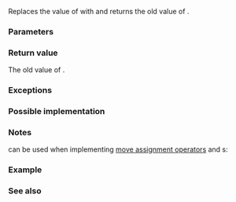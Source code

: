 {{cpp/title|exchange}}
{{cpp/utility/navbar}}
{{ddcl|header=utility|since=c++14|notes={{mark constexpr since c++20}}&lt;br&gt;{{mark|conditionally noexcept since C++23}}|1=
template&lt; class T, class U = T &gt;
T exchange( T&amp; obj, U&amp;&amp; new_value );
}}

Replaces the value of {{c|obj}} with {{c|new_value}} and returns the old value of {{c|obj}}.

===Parameters===
{{par begin}}
{{par|obj|object whose value to replace}}
{{par|new_value|the value to assign to {{c|obj}}}}
{{par hreq}}
{{par req named|T|MoveConstructible|notes=Also, it must be possible to move-assign objects of type {{tt|U}} to objects of type {{tt|T}}.}}
{{par end}}

===Return value===
The old value of {{c|obj}}.

===Exceptions===
{{rrev multi|since2=c++23
|rev1=(none)
|rev2=
{{noexcept|
    std::is_nothrow_move_constructible_v&lt;T&gt; &amp;&amp;
    std::is_nothrow_assignable_v&lt;T&amp;, U&gt;
}}
}}

===Possible implementation===
{{eq fun|1=
template&lt;class T, class U = T&gt;
constexpr // Since C++20
T exchange(T&amp; obj, U&amp;&amp; new_value)
    noexcept( // Since C++23
        std::is_nothrow_move_constructible&lt;T&gt;::value &amp;&amp;
        std::is_nothrow_assignable&lt;T&amp;, U&gt;::value
    )
{
    T old_value = std::move(obj);
    obj = std::forward&lt;U&gt;(new_value);
    return old_value;
}
}}

===Notes===
{{tt|std::exchange}} can be used when implementing [[cpp/language/move assignment|move assignment operators]] and {{lt|cpp/language/move constructor}}s:
{{source|1=
struct S
{
    int n;

    S(S&amp;&amp; other) noexcept : n{std::exchange(other.n, 0)} {}
  
    S&amp; operator=(S&amp;&amp; other) noexcept
    {
        n = std::exchange(other.n, 0); // Move n, while leaving zero in other.n
                                       // (note: in self-move-assignment, n is unchanged)
        return *this;
    }
};
}}

{{feature test macro|__cpp_lib_exchange_function|[[#Top|{{tt|std::exchange}}]]|value=201304L|std=C++14}}

===Example===
{{example
|code=
#include &lt;iostream&gt;
#include &lt;iterator&gt;
#include &lt;utility&gt;
#include &lt;vector&gt;

class stream
{
public:
    using flags_type = int;

public:
    flags_type flags() const { return flags_; }

    // Replaces flags_ by newf, and returns the old value.
    flags_type flags(flags_type newf) { return std::exchange(flags_, newf); }

private:
    flags_type flags_ = 0;
};

void f() { std::cout &lt;&lt; "f()"; }

int main()
{
    stream s;

    std::cout &lt;&lt; s.flags() &lt;&lt; '\n';
    std::cout &lt;&lt; s.flags(12) &lt;&lt; '\n';
    std::cout &lt;&lt; s.flags() &lt;&lt; "\n\n";

    std::vector&lt;int&gt; v;

    // Since the second template parameter has a default value, it is possible
    // to use a braced-init-list as second argument. The expression below
    // is equivalent to std::exchange(v, std::vector&lt;int&gt;{1, 2, 3, 4});

    std::exchange(v, {1, 2, 3, 4});

    std::copy(begin(v), end(v), std::ostream_iterator&lt;int&gt;(std::cout, ", "));

    std::cout &lt;&lt; "\n\n";

    void (*fun)();

    // The default value of template parameter also makes possible to use a
    // normal function as second argument. The expression below is equivalent to
    // std::exchange(fun, static_cast&lt;void(*)()&gt;(f))
    std::exchange(fun, f);
    fun();

    std::cout &lt;&lt; "\n\nFibonacci sequence: ";
    for (int a{0}, b{1}; a &lt; 100; a = std::exchange(b, a + b))
        std::cout &lt;&lt; a &lt;&lt; ", ";
    std::cout &lt;&lt; "...\n";
}
|output=
0
0
12

1, 2, 3, 4,

f()

Fibonacci sequence: 0, 1, 1, 2, 3, 5, 8, 13, 21, 34, 55, 89, ...
}}

===See also===
{{dsc begin}}
{{dsc inc|cpp/algorithm/dsc swap}}
{{dsc inc|cpp/atomic/dsc atomic_exchange}}
{{dsc end}}

{{langlinks|de|es|ja|ru|zh}}